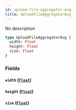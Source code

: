 ```yaml
---
id: upload-file-aggregator-avg
title: UploadFileAggregatorAvg
---
```


No description

```graphql
type UploadFileAggregatorAvg {
  width: Float
  height: Float
  size: Float
}
```

### Fields

#### `width` ([`Float`](/v1/scalars/float))

#### `height` ([`Float`](/v1/scalars/float))

#### `size` ([`Float`](/v1/scalars/float))
